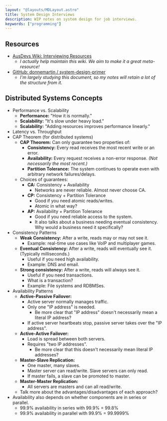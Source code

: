 ```yaml
---
layout: "@layouts/MDLayout.astro"
title: System Design Interviews
description: WIP notes on system design for job interviews.
keywords: ["programming"]
---
```




## Resources

- [AusDevs Wiki: Interviewing Resources](https://ausdevs.com/resources/interviewing/)
    - *I actually help maintain this wiki. We aim to make it a great meta-resource!*
- [GitHub: donnemartin / system-design-primer](https://github.com/donnemartin/system-design-primer)
    - *I'm largely studying this document, so my notes will retain a lot of the structure from it.*


## Distributed Systems Concepts

- Performance vs. Scalability
    - **Performance:** "How it is normally."
    - **Scalability:** "It's slow under heavy load."
    - **Scalability:** "Adding resources improves performance linearly."
- Latency vs. Throughput
- CAP Theorem (for distributed systems)
    - **CAP Theorem:** Can only guarantee two properties of:
        - **Consistency:** Every read receives the most recent write or an error.
        - **Availability:** Every request receives a non-error response. *(Not necessarily the most recent.)*
        - **Partition Tolerance:** The system continues to operate even with arbitrary network failures/delays.
    - Choices of guarantees:
        - <Exn>**CA:** Consistency + Availability</Exn>
            - <Exn>Networks are never reliable. Almost never choose CA.</Exn>
        - **CP:** Consistency + Partition Tolerance
            - Good if you need atomic reads/writes.
            - <Todo>Atomic in what way?</Todo>
        - **AP:** Availability + Partition Tolerance
            - Good if you need reliable access to the system.
            - <Todo>It also talks about a business needing eventual consistency. Why would a business need it specifically?</Todo>
- Consistency Patterns
    - **Weak Consistency:** After a write, reads may or may not see it.
        - Example: real-time use cases like VoIP and multiplayer games.
    - **Eventual Consistency:** After a write, reads will eventually see it. (Typically milliseconds.)
        - Useful if you need high availability.
        - Example: DNS and email.
    - **Strong consistency:** After a write, reads will always see it.
        - Useful if you need transactions.
        - <Todo>What is a transaction?</Todo>
        - Example: File systems and RDBMSes.
- Availability Patterns
    - **Active-Passive Failover:**
        - Active server normally manages traffic.
        - Only one "IP address" is needed.
            - <Todo>Be more clear that "IP address" doesn't necessarily mean a literal IP address?</Todo>
        - If active server heartbeats stop, passive server takes over the "IP address".
    - **Active-Active Failover:**
        - Load is spread between both servers.
        - Requires "two IP addresses".
            - <Todo>Be more clear that this doesn't necessarily mean literal IP addresses?</Todo>
    - **Master-Slave Replication:**
        - One master, many slaves.
        - Master server can read/write. Slave servers can only read.
        - If master fails, a slave can be promoted to master.
    - **Master-Master Replication:**
        - All servers are masters and can all read/write.
    - <Todo>Talk more about the advantages/disadvantages of each approach?</Todo>
- Availability also depends on whether components are in series or parallel.
    - 99.9% availability in series with 99.9% = 99.8%
    - 99.9% availability in parallel with 99.9% = 99.9999%

